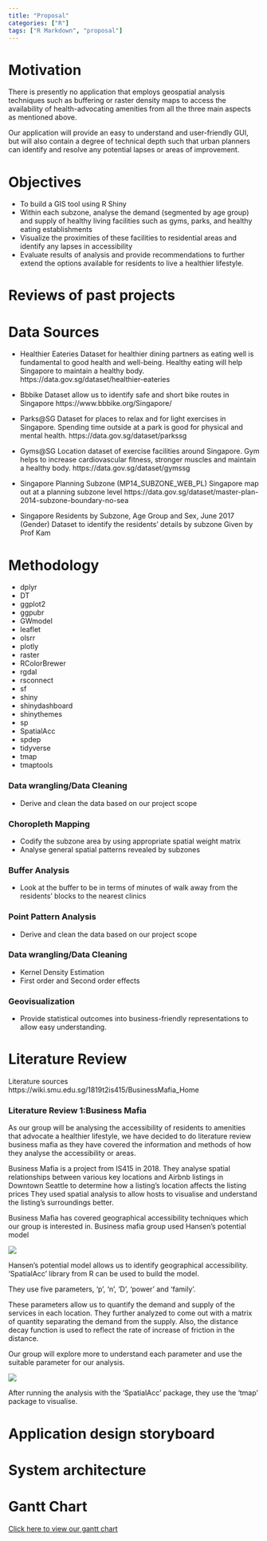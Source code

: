 ```yaml
---
title: "Proposal"
categories: ["R"]
tags: ["R Markdown", "proposal"]
---
```


# Motivation

There is presently no application that employs geospatial analysis techniques such as buffering or raster density maps to access the availability of health-advocating amenities from all the three main aspects as mentioned above.

Our application will provide an easy to understand and user-friendly GUI, but will also contain a degree of technical depth such that urban planners can identify and resolve any potential lapses or areas of improvement.

# Objectives

* To build a GIS tool using R Shiny
* Within each subzone, analyse the demand (segmented by age group) and supply of healthy living facilities such as gyms, parks, and healthy eating establishments
* Visualize the proximities of these facilities to residential areas and identify any lapses in accessibility
* Evaluate results of analysis and provide recommendations to further extend the options available for residents to live a healthier lifestyle.

# Reviews of past projects

# Data Sources
* Healthier Eateries 
Dataset for healthier dining partners as eating well is fundamental to good health and well-being. Healthy eating will help Singapore to maintain a healthy body.
https://data.gov.sg/dataset/healthier-eateries


* Bbbike
Dataset allow us to identify safe and short bike routes in Singapore
https://www.bbbike.org/Singapore/



* Parks@SG
Dataset for places to relax and for light exercises in Singapore. Spending time outside at a park is good for physical and mental health. 
https://data.gov.sg/dataset/parkssg


* Gyms@SG
Location dataset of exercise facilities around Singapore. Gym helps to increase
cardiovascular fitness, stronger muscles and maintain a healthy body. 
https://data.gov.sg/dataset/gymssg


* Singapore Planning Subzone (MP14_SUBZONE_WEB_PL) 
Singapore map out at a planning subzone level
https://data.gov.sg/dataset/master-plan-2014-subzone-boundary-no-sea

* Singapore Residents by Subzone, Age Group and Sex, June 2017 (Gender)
Dataset to identify the residents’ details by subzone
Given by Prof Kam

# Methodology
* dplyr
* DT
* ggplot2
* ggpubr
* GWmodel
* leaflet
* olsrr
* plotly
* raster
* RColorBrewer
* rgdal
* rsconnect
* sf
* shiny
* shinydashboard
* shinythemes
* sp
* SpatialAcc
* spdep
* tidyverse
* tmap
* tmaptools

### Data wrangling/Data Cleaning

* Derive and clean the data based on our project scope

### Choropleth Mapping

* Codify the subzone area by using appropriate spatial weight matrix
* Analyse general spatial patterns revealed by subzones


### Buffer Analysis

* Look at the buffer to be in terms of minutes of walk away from the residents’ blocks to the nearest clinics


### Point Pattern Analysis

* Derive and clean the data based on our project scope

### Data wrangling/Data Cleaning

* Kernel Density Estimation
* First order and Second order effects

### Geovisualization
* Provide statistical outcomes into business-friendly representations to allow easy understanding.


# Literature Review

Literature sources
https://wiki.smu.edu.sg/1819t2is415/BusinessMafia_Home

### Literature Review 1:Business Mafia

As our group will be analysing the accessibility of residents to amenities that advocate a healthier lifestyle, we have decided to do literature review business mafia as they have covered the information and methods of how they analyse the accessibility or areas.

Business Mafia is a project from IS415 in 2018. They analyse spatial relationships between various key locations and Airbnb listings in Downtown Seattle to determine how a listing’s location affects the listing prices  They used spatial analysis to allow hosts to visualise and understand the listing’s surroundings better.

Business Mafia has covered geographical accessibility techniques which our group is interested in. Business mafia group used Hansen’s potential model 

![](proposal/image/formula1.jpg)


Hansen’s potential model allows us to identify geographical accessibility. ‘SpatialAcc’ library from R can be used to build the model. 

They use five parameters, ‘p’, ‘n’, ‘D’, ‘power’ and ‘family’. 

These parameters allow us to quantify the demand and supply of the services in each location. They further analyzed to come out with a matrix of quantity separating the demand from the supply. Also, the distance decay function is used to reflect the rate of increase of friction in the distance. 

Our group will explore more to understand each parameter and use the suitable parameter for our analysis. 


![](proposal/image/tmap.jpg)

After running the analysis with the ‘SpatialAcc’ package, they use the ‘tmap’ package to visualise. 




# Application design storyboard

# System architecture

# Gantt Chart
[Click here to view our gantt chart](https://projects.hive.com/?shareToken=44r46wc6ScY7MjSSX5MRFfsijvrSZJsPErmyE9sSzNWamBqZEDHFYSXaZrf9kAXP)
